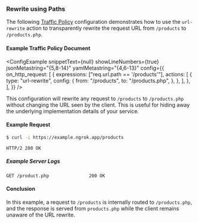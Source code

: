 
### Rewrite using Paths

The following [Traffic Policy](/docs/traffic-policy/)
configuration demonstrates how to use the `url-rewrite` action to transparently
rewrite the request URL from `/products` to `/products.php`.

#### Example Traffic Policy Document

<ConfigExample
	snippetText={null}
	showLineNumbers={true}
	jsonMetastring="{5,8-14}"
	yamlMetastring="{4,6-13}"
	config={{
		on_http_request: [
			{
				expressions: ["req.url.path == '/products'"],
				actions: [
					{
						type: "url-rewrite",
						config: {
							from: "/products",
							to: "/products.php",
						},
					},
				],
			},
		],
	}}
/>

This configuration will rewrite any request to `/products` to `/products.php`
without changing the URL seen by the client. This is useful for hiding away
the underlying implementation details of your service.

#### Example Request

```bash
$ curl -i https://example.ngrok.app/products
```

```http
HTTP/2 200 OK
```

##### Example Server Logs

```http
GET /product.php               200 OK
```

#### Conclusion

In this example, a request to `/products` is internally
routed to `/products.php`, and the response is served
from `products.php` while the client remains unaware
of the URL rewrite.
